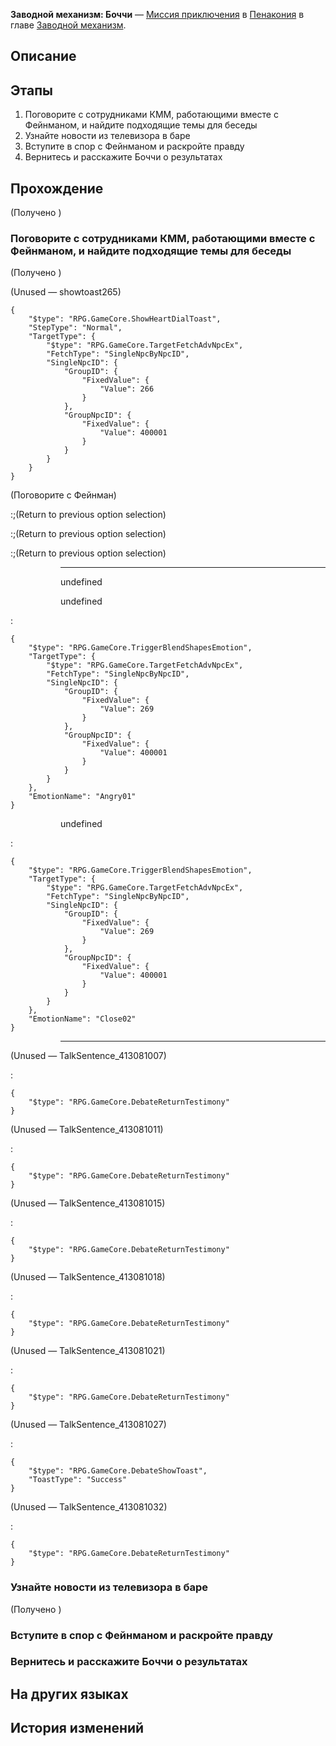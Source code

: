 {{Дополнить|Диалоги.}}
{{Миссия Инфобокс
|id              = 4240308
|Название        = 
|Изображение     = Миссия Освоения Заводной механизм Боччи.png
|Тип             = Миссия приключения
|События         = 
|Глава           = Заводной механизм
|Условия         = Завершена [[Миссия Освоения]] ''[[Ночь по имени Нежность]]''
|Персонажи       = Первопроходец; Фейнман
|СтартЛокация    = [[Пенакония]] — [[Золотой миг]]
|Локации         = Золотой миг
|Предыдущая      = 
|Следующая       = 
|Награды         = Опыт Освоения*100; Звёздный нефрит*10; Путеводитель путешественника*3; Часокредиты*180; Кредиты*20 000
}}
'''Заводной механизм: Боччи''' — [[Миссия приключения]] в [[Пенакония]] в главе [[Заводной механизм]].

==Описание==
{{Описание|<!--официальное описание из Перекрёстка судеб-->}}

==Этапы==
# Поговорите с сотрудниками КММ, работающими вместе с Фейнманом, и найдите подходящие темы для беседы
# Узнайте новости из телевизора в баре
# Вступите в спор с Фейнманом и раскройте правду
# Вернитесь и расскажите Боччи о результатах

==Прохождение==
{{Дополнить}}


;(Получено {{Item|Проект «Скарабей»|20|x=1}})
{{Диалог Конец}}

===Поговорите с сотрудниками КММ, работающими вместе с Фейнманом, и найдите подходящие темы для беседы===
{{Описание миссии|локация=Золотой миг|Тик-так! Покрутите стрелки... Тик-так!<br />Исследуйте сознание людей, они ждут этого. Помогите им раскрыть свою истинную сущность.}}
{{Диалог Начало}}

;(Получено {{Item|Болтовня сотрудников|20|x=1|text=Болтовня сотрудников}})

;(Unused &mdash; showtoast265)
<pre>{
	"$type": "RPG.GameCore.ShowHeartDialToast",
	"StepType": "Normal",
	"TargetType": {
		"$type": "RPG.GameCore.TargetFetchAdvNpcEx",
		"FetchType": "SingleNpcByNpcID",
		"SingleNpcID": {
			"GroupID": {
				"FixedValue": {
					"Value": 266
				}
			},
			"GroupNpcID": {
				"FixedValue": {
					"Value": 400001
				}
			}
		}
	}
}</pre>


;(Поговорите с Фейнман)
<!--Unknown TalkSentence: 413080801-->
:;(Return to previous option selection)
:;(Return to previous option selection)
:;(Return to previous option selection)
::----
:<!--Unknown TalkSentence: 413080901-->
::{{Диалог|Стрелка}} undefined
::{{Диалог|Стрелка}} undefined
:<pre>{
	"$type": "RPG.GameCore.TriggerBlendShapesEmotion",
	"TargetType": {
		"$type": "RPG.GameCore.TargetFetchAdvNpcEx",
		"FetchType": "SingleNpcByNpcID",
		"SingleNpcID": {
			"GroupID": {
				"FixedValue": {
					"Value": 269
				}
			},
			"GroupNpcID": {
				"FixedValue": {
					"Value": 400001
				}
			}
		}
	},
	"EmotionName": "Angry01"
}</pre>
:<!--Unknown TalkSentence: 413080903-->
:<!--Unknown TalkSentence: 413080906-->
::{{Диалог|Стрелка}} undefined
:<pre>{
	"$type": "RPG.GameCore.TriggerBlendShapesEmotion",
	"TargetType": {
		"$type": "RPG.GameCore.TargetFetchAdvNpcEx",
		"FetchType": "SingleNpcByNpcID",
		"SingleNpcID": {
			"GroupID": {
				"FixedValue": {
					"Value": 269
				}
			},
			"GroupNpcID": {
				"FixedValue": {
					"Value": 400001
				}
			}
		}
	},
	"EmotionName": "Close02"
}</pre>
:<!--Unknown TalkSentence: 413080908-->
:<!--Unknown TalkSentence: 413080909-->
::----
<!--Unknown TalkSentence: 413082108-->
;(Unused &mdash; TalkSentence_413081007)
<!--Unknown TalkSentence: 413081007-->
::{{tx}}
:<pre>{
	"$type": "RPG.GameCore.DebateReturnTestimony"
}</pre>

;(Unused &mdash; TalkSentence_413081011)
<!--Unknown TalkSentence: 413081011-->
::{{tx}}
:<pre>{
	"$type": "RPG.GameCore.DebateReturnTestimony"
}</pre>

;(Unused &mdash; TalkSentence_413081015)
<!--Unknown TalkSentence: 413081015-->
::{{tx}}
:<pre>{
	"$type": "RPG.GameCore.DebateReturnTestimony"
}</pre>

;(Unused &mdash; TalkSentence_413081018)
<!--Unknown TalkSentence: 413081018-->
::{{tx}}
:<pre>{
	"$type": "RPG.GameCore.DebateReturnTestimony"
}</pre>

;(Unused &mdash; TalkSentence_413081021)
<!--Unknown TalkSentence: 413081021-->
::{{tx}}
:<pre>{
	"$type": "RPG.GameCore.DebateReturnTestimony"
}</pre>

;(Unused &mdash; TalkSentence_413081027)
<!--Unknown TalkSentence: 413081027-->
::{{tx}}
:<pre>{
	"$type": "RPG.GameCore.DebateShowToast",
	"ToastType": "Success"
}</pre>

;(Unused &mdash; TalkSentence_413081032)
<!--Unknown TalkSentence: 413081032-->
::{{tx}}
:<pre>{
	"$type": "RPG.GameCore.DebateReturnTestimony"
}</pre>
{{Диалог Конец}}

===Узнайте новости из телевизора в баре===
{{Диалог Начало}}

;(Получено {{Item|Телевизионные новости|20|x=1|text=Телевизионные новости}})

{{Диалог Конец}}

===Вступите в спор с Фейнманом и раскройте правду===
{{Диалог Начало}}
{{Диалог Конец}}

===Вернитесь и расскажите Боччи о результатах===
{{Диалог Начало}}
{{Диалог Конец}}

==На других языках==
{{На других языках
|en   = Clockwork: Bocchi
|zhs  = 钟表把戏：波奇
|zht  = 鐘錶把戲：波奇
|ja   = クロックトリック：ボッチ
|ko   = 시계 트릭: 보키
|es   = Trucorreloj: Bocchi
|fr   = Pouvoir de la Pendule&nbsp;: Bocchi
|ru   = Заводной механизм: Боччи
|th   = กลนาฬิกา: Bocchi
|vi   = Thủ Thuật Đồng Hồ: Bocchi
|de   = Uhrwerk: Bocchi
|id   = Clockwork: Bocchi
|pt   = Truquelógio: Bocchi
}}

==История изменений==
{{История изменений|2.7}}
